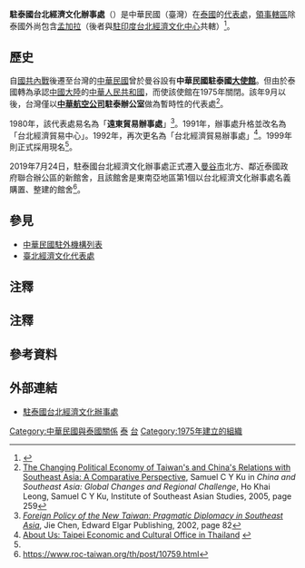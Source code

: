 {{infobox Organization
|name             = 駐泰國台北經濟文化辦事處
|native_name      = {{lang|th|สำนักงานเศรษฐกิจและวัฒนธรรมไทเปประจำประเทศไทย}}
|image            = 
|size             = 
|formation        = {{Start date|1992}}
|type             = [[台北经济文化代表处|驻外代表处]]
|status           = 
|registration_id  = 
|leader_title     = 副代表
|leader_name      = 徐蔚民 {{Small|公使}}<ref>[https://www.mofa.gov.tw/OverseasOffice_Content.aspx?n=168&sms=87&s=186&os=99 泰王國], [[中华民国外交部|中华民国外交部]]</ref>{{noteTag|2012年9月，中華民國外交部為統一駐外人員內部職稱，明定大使館、代表處設大使、公使，代表處對外仍稱代表、副代表；辦事處設總領事、副總領事，對外仍稱處長、副處長。<ref>{{Cite web |url = https://tw.news.yahoo.com/%E7%B5%B1-%E5%90%8D%E7%A8%B1-%E4%BB%A3%E8%A1%A8%E5%B0%8D%E5%85%A7%E7%A8%B1%E5%A4%A7%E4%BD%BF-133312149.html |author = 陳培煌 |date = 2012年8月31日 |title = 統一名稱 代表對內稱大使 |publisher = [[Yahoo!奇摩|Yahoo!奇摩]]引用[[中央通訊社|中央通訊社]]}}</ref><br>代表處館長為特任或簡任第十三職等至第十四職等者任大使銜代表、簡任第十二職等至第十三職等者任公使銜代表；辦事處長為簡任第十二職等任總領事銜處長。<ref>{{Cite web |url = https://law.moj.gov.tw/LawClass/LawAll.aspx?PCode=E0000017 |date = 2018年6月13日 |title = 駐外機構組織通則 |publisher = 全國法規資料庫}}</ref>}}
|leader_title2    = 
|leader_name2     = 
|headquarters     = {{THA}}[[曼谷|曼谷]]
|num_members      = 
|region_served    = {{THA}}<br>{{BGD}}
|parent_organization = {{MOFA}}
|website          = {{URL|https://www.roc-taiwan.org/th/}}
}}
'''駐泰國台北經濟文化辦事處'''（{{lang-th|สำนักงานเศรษฐกิจและวัฒนธรรมไทเปประจำประเทศไทย「S̄ảnạkngān ṣ̄ers̄ʹṭ̄hkic Læa Wạtʹhnṭhrrm Thịpe Pracả Pratheṣ̄thịy」}}）是中華民國（臺灣）在[[泰國|泰國]]的[[台北經濟文化辦事處|代表處]]，[[領事轄區|領事轄區]]除泰國外尚包含[[孟加拉|孟加拉]]（後者與[[駐印度台北經濟文化中心|駐印度台北經濟文化中心]]共轄）<ref name="領事轄區">{{Cite web |title=駐館與駐地關係  |url=https://www.roc-taiwan.org/th/post/12.html |publisher=駐泰國台北經濟文化辦事處 |archiveurl=https://archive.is/dpQXc |archivedate=2020-11-22}}</ref>。

==歷史==
自[[國共內戰|國共內戰]]後遷至台灣的[[中華民國|中華民國]]曾於曼谷設有'''中華民國駐泰國[[大使館|大使館]]'''。但由於泰國轉為承認[[中國大陸|中國大陸]]的[[中華人民共和國|中華人民共和國]]，而使該使館在1975年關閉。該年9月以後，台灣僅以'''[[中華航空公司|中華航空公司]]駐泰辦公室'''做為暫時性的代表處<ref name="Samuel C Y Ku">[https://books.google.co.uk/books?id=ZUGN8zCUm-AC&lpg=PA263&ots=gcK6dypyJI&dq=taiwan%20Embassy%20in%20Bangkok%20closed%201975&pg=PA263#v=onepage&q=taiwan%20Embassy%20in%20Bangkok%20closed%201975&f=true The Changing Political Economy of Taiwan's and China's Relations with Southeast Asia: A Comparative Perspective], Samuel C Y Ku in ''China and Southeast Asia: Global Changes and Regional Challenge'', Ho Khai Leong, Samuel C Y Ku, Institute of Southeast Asian Studies, 2005, page 259</ref>。

1980年，該代表處易名為「'''遠東貿易辦事處'''」<ref name="Jie Chen">[https://books.google.co.uk/books?id=moqbJAj2b1kC&pg=PA82&dq=free+china+Thailand+1975+taipei&hl=en&sa=X&ved=0ahUKEwj49-3q87fLAhWFdpoKHRBkBkgQ6AEIQjAD#v=onepage&q=free%20china%20malaysia%201975%20taipei&f=false ''Foreign Policy of the New Taiwan: Pragmatic Diplomacy in Southeast Asia''], Jie Chen, Edward Elgar Publishing, 2002, page 82</ref>。1991年，辦事處升格並改名為「台北經濟貿易中心」。1992年，再次更名為「台北經濟貿易辦事處」<ref name="About Us">[http://www.taiwanembassy.org/TH/ct.asp?xItem=387276&CtNode=1790&mp=232&xp1 About Us: Taipei Economic and Cultural Office in Thailand] {{webarchive|url=https://web.archive.org/web/20160313030707/http://www.taiwanembassy.org/TH/ct.asp?xItem=387276&CtNode=1790&mp=232&xp1 |date=2016-03-13 }}</ref>。1999年則正式採用現名<ref name="About Us" />。

2019年7月24日，駐泰國台北經濟文化辦事處正式遷入[[曼谷市|曼谷市]]北方、鄰近泰國政府聯合辦公區的新館舍，且該館舍是東南亞地區第1個以台北經濟文化辦事處名義購置、整建的館舍<ref>https://www.roc-taiwan.org/th/post/10759.html</ref>。

==參見==
*[[中華民國駐外機構列表|中華民國駐外機構列表]]
*[[臺北經濟文化代表處|臺北經濟文化代表處]]

==注釋==
==注釋==
{{notefoot}}

==參考資料==
{{Reflist}}

== 外部連結 ==
* [https://www.roc-taiwan.org/th/ 駐泰國台北經濟文化辦事處]

{{駐泰國外交代表機構}}
{{中華民國駐外機構}}
[[Category:中華民國與泰國關係|Category:中華民國與泰國關係]]
[[Category:中華民國駐外實質大使館|泰]]
[[Category:駐泰國外交代表機構|台]]
[[Category:1975年建立的組織|Category:1975年建立的組織]]